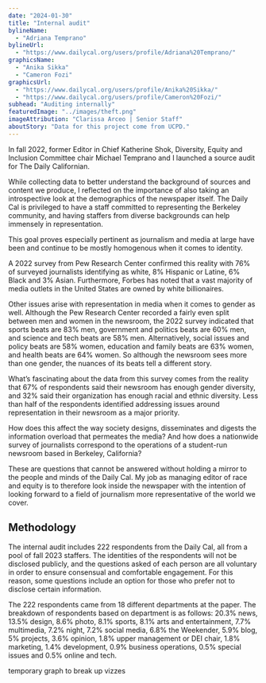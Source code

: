 ```yaml
---
date: "2024-01-30"
title: "Internal audit"
bylineName:
  - "Adriana Temprano"
bylineUrl:
  - "https://www.dailycal.org/users/profile/Adriana%20Temprano/"
graphicsName:
  - "Anika Sikka"
  - "Cameron Fozi"
graphicsUrl:
  - "https://www.dailycal.org/users/profile/Anika%20Sikka/"
  - "https://www.dailycal.org/users/profile/Cameron%20Fozi/"
subhead: "Auditing internally"
featuredImage: "../images/theft.png"
imageAttribution: "Clarissa Arceo | Senior Staff"
aboutStory: "Data for this project come from UCPD."
---
```


In fall 2022, former Editor in Chief Katherine Shok, Diversity, Equity and Inclusion Committee chair Michael Temprano and I launched a source audit for The Daily Californian.

While collecting data to better understand the background of sources and content we produce, I reflected on the importance of also taking an introspective look at the demographics of the newspaper itself. The Daily Cal is privileged to have a staff committed to representing the Berkeley community, and having staffers from diverse backgrounds can help immensely in representation.

This goal proves especially pertinent as journalism and media at large have been and continue to be mostly homogenous when it comes to identity.

A 2022 survey from Pew Research Center confirmed this reality with 76% of surveyed journalists identifying as white, 8% Hispanic or Latine, 6% Black and 3% Asian. Furthermore, Forbes has noted that a vast majority of media outlets in the United States are owned by white billionaires.

Other issues arise with representation in media when it comes to gender as well. Although the Pew Research Center recorded a fairly even split between men and women in the newsroom, the 2022 survey indicated that sports beats are 83% men, government and politics beats are 60% men, and science and tech beats are 58% men. Alternatively, social issues and policy beats are 58% women, education and family beats are 63% women, and health beats are 64% women. So although the newsroom sees more than one gender, the nuances of its beats tell a different story.

What’s fascinating about the data from this survey comes from the reality that 67% of respondents said their newsroom has enough gender diversity, and 32% said their organization has enough racial and ethnic diversity. Less than half of the respondents identified addressing issues around representation in their newsroom as a major priority.

How does this affect the way society designs, disseminates and digests the information overload that permeates the media? And how does a nationwide survey of journalists correspond to the operations of a student-run newsroom based in Berkeley, California?

These are questions that cannot be answered without holding a mirror to the people and minds of the Daily Cal. My job as managing editor of race and equity is to therefore look inside the newspaper with the intention of looking forward to a field of journalism more representative of the world we cover.

## Methodology

The internal audit includes 222 respondents from the Daily Cal, all from a pool of fall 2023 staffers. The identities of the respondents will not be disclosed publicly, and the questions asked of each person are all voluntary in order to ensure consensual and comfortable engagement. For this reason, some questions include an option for those who prefer not to disclose certain information.

The 222 respondents came from 18 different departments at the paper. The breakdown of respondents based on department is as follows: 20.3% news, 13.5% design, 8.6% photo, 8.1% sports, 8.1% arts and entertainment, 7.7% multimedia, 7.2% night, 7.2% social media, 6.8% the Weekender, 5.9% blog, 5% projects, 3.6% opinion, 1.8% upper management or DEI chair, 1.8% marketing, 1.4% development, 0.9% business operations, 0.5% special issues and 0.5% online and tech.

<InternalAuditBarChart />

temporary graph to break up vizzes

<DepartmentBarChart />
